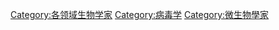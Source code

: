 {{Catnav|頁面分類|科学|科学家|自然科學家|生物学家}}
{{Catnav|頁面分類|自然科学|自然科學家|生物学家}}
{{Catnav|頁面分類|自然科学|生物学|生物学家}}
{{Catnav|頁面分類|自然科学|生物学|微生物学|病毒学}}
{{Catnav|頁面分類|技术|医学|传染病|病毒学}}
{{Catnav|頁面分類|应用科学|健康科學|医学|传染病|病毒学}}
{{Catnav|頁面分類|人物|各職業人物|生物学家}}

[[Category:各领域生物学家|Category:各领域生物学家]]
[[Category:病毒学|Category:病毒学]]
[[Category:微生物學家|Category:微生物學家]]